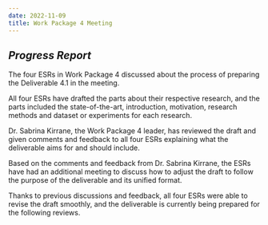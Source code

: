 ---
date: 2022-11-09
title: Work Package 4 Meeting
---


## *Progress Report*
 
The four ESRs in Work Package 4 discussed about the process of preparing the Deliverable 4.1 in the meeting. 

All four ESRs have drafted the parts about their respective research, and the parts included the state-of-the-art, introduction, motivation, research methods and dataset or experiments for each research.

Dr. Sabrina Kirrane, the Work Package 4 leader, has reviewed the draft and given comments and feedback to all four ESRs explaining what the deliverable aims for and should include.

Based on the comments and feedback from Dr. Sabrina Kirrane, the ESRs have had an additional meeting to discuss how to adjust the draft to follow the purpose of the deliverable and its unified format.

Thanks to previous discussions and feedback, all four ESRs were able to revise the draft smoothly, and the deliverable is currently being prepared for the following reviews.
